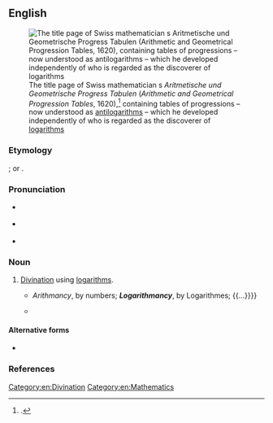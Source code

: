 ==English==
{{was wotd|2017|April|4}}
[[File:Jost Bürgis Logarithmentafel.jpg|thumb|The title page of Swiss mathematician {{w|Jost Bürgi}}s ''Aritmetische und Geometrische Progress Tabulen'' (''Arithmetic and Geometrical Progression Tables'', 1620),<ref>{{cite-book|author=Jost Bürgi|authorlink=Jost Bürgi|title=Aritmetische und Geometrische Progress Tabulen: Sambt gründlichen undterricht, wie solche nützlich in allerley Rechnungen zugebrauchen und verstanden werden sol|trans-title=Arithmetic and Geometrical Progression Tables: Together with thorough instructions, on how to Use and Understand Them in All Kinds of Calculations|location=Prague|publisher=Sessen|year=1620|oclc=166067543}}.</ref> containing tables of progressions&nbsp;– now understood as [[antilogarithm]]s&nbsp;– which he developed independently of {{w|John Napier}} who is regarded as the discoverer of [[logarithms]]]]

===Etymology===
{{blend|en|logarithm|arithmancy}}; or {{suffix|en|logarithm|mancy}}.

===Pronunciation===
* {{a|RP}} {{IPA|/lɒɡəˈɹɪðmənsi/|/-ˈɹɪθ-/|lang=en}}
* {{a|GA}} {{IPA|/lɔɡəˈɹɪðmənsi/|/lɑ-/|lang=en}}
* {{hyphenation|log|a|rith|man|cy|lang=en}}

===Noun===
{{en-noun|-}}

# {{lb|en|obsolete|rare}} [[divination|Divination]] using [[logarithm]]s.
#* {{quote-book|author=John Gaule|authorlink=John Gaule|chapter=From the Affinity to Witch-craft|title={{lang|el|Πῦς-μαντία}} [Pys-mantia] the Mag-astro-mancer, or The Magicall-astrologicall-diviner Posed, and Puzzled. By John Gaule, Minister of Great Staughton in the county of Huntingdon|location=London|publisher=Printed for Joshua Kirton at the Kings Arms in [[w:St Paul's Cathedral|St. Pauls Church-yard]]|year=1652|page=165|pageurl=http://quod.lib.umich.edu/e/eebo/A42502.0001.001/182:6.19?firstpubl1=1470;firstpubl2=1700;singlegenre=All;sort=occur;type=simple;vid=58142;q1=logarithmancy|oclc=84406965|passage=What difference betwixt ''Astromancy'', ''Magomancy'', or ''Magastromancy'' (as touching a sorcerous both superstition, and operation) and all these after-named? ''viz.'' {{...}} ''Arithmancy'', by numbers; '''''Logarithmancy''''', by Logarithmes; {{...}}}}
#* {{quote-book|author=Walter B[rown] Gibson|authorlink=Walter B. Gibson|author2=Litzka R. Gibson|chapter=Logarithmancy|title=The Complete Illustrated Book of Divination and Prophecy|location=Garden City, N.Y.|publisher=[[w:Doubleday (publisher)|Doubleday]]|year=1973|isbn=978-0-385-03599-6|passage='''LOGARITHMANCY''': A mathematical method of divination performed with the aid of logarithms. Now supplanted by modern computers.}}

====Alternative forms====
* {{l|en|logarithmomancy}}

===References===
<references />

[[Category:en:Divination]]
[[Category:en:Mathematics]]